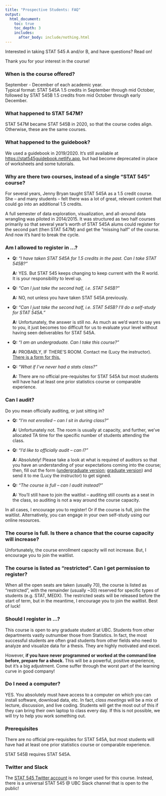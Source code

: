 ```yaml
---
title: "Prospective Students: FAQ"
output:
  html_document:
    toc: true
    toc_depth: 3
    includes:
      after_body: include/nothing.html
---
```


Interested in taking STAT 545 A and/or B, and have questions? Read on!

Thank you for your interest in the course!

### When is the course offered?

September - December of each academic year.\
Typical format: STAT 545A 1.5 credits in September through mid October, followed by STAT 545B 1.5 credits from mid October through early December.

### What happened to STAT 547M?

STAT 547M became STAT 545B in 2020, so that the course codes align. Otherwise, these are the same courses.

### What happened to the guidebook?

We used a guidebook in 2019/2020. It's still available at <https://stat545guidebook.netlify.app>, but had become deprecated in place of worksheets and some tutorials.

### Why are there two courses, instead of a single "STAT 545" course?

For several years, Jenny Bryan taught STAT 545A as a 1.5 credit course. She -- and many students -- felt there was a lot of great, relevant content that could go into an additional 1.5 credits.

A full semester of data exploration, visualization, and all-around data wrangling was piloted in 2014/2015. It was structured as two half courses primarily so that several year's worth of STAT 545A alums could register for the second part (then STAT 547M) and get the "missing half" of the course. And now it's hard to break the cycle.

### Am I allowed to register in ...?

-   **Q:** *"I have taken STAT 545A for 1.5 credits in the past. Can I take STAT 545B?"*

    **A:** YES. But STAT 545 keeps changing to keep current with the R world. It is your responsibility to level up.

-   **Q:** *"Can I just take the second half, i.e. STAT 545B?"*

    **A:** NO, not unless you have taken STAT 545A previously.

-   **Q:** *"Can I just take the second half, i.e. STAT 545B? I'll do a self-study for STAT 545A."*

    **A:** Unfortunately, the answer is still no. As much as we'd want to say yes to you, it just becomes too difficult for us to evaluate your level without having seen deliverables for STAT 545A.

-   **Q:** *"I am an undergraduate. Can I take this course?"*

    **A:** PROBABLY, IF THERE'S ROOM. Contact me (Lucy the instructor). [There is a form for this.](https://www.grad.ubc.ca/forms/enrolment-undergraduate-students-graduate-course)

-   **Q:** *"What if I've never had a stats class?"*

    **A:** There are no official pre-requisites for STAT 545A but most students will have had at least one prior statistics course or comparable experience.

### Can I audit?

Do you mean officially auditing, or just sitting in?

-   **Q:** *"I'm not enrolled -- can I sit in during class?"*

    **A:** Unfortunately not. The room is usually at capacity, and further, we've allocated TA time for the specific number of students attending the class.

-   **Q:** *"I'd like to officially audit -- can I?"*

    **A:** Absolutely! Please take a look at what is required of auditors so that you have an understanding of your expectations coming into the course; then, fill out the form ([undergraduate version](http://students.ubc.ca/enrolment/courses/academic-planning/audit); [graduate version](http://www.grad.ubc.ca/current-students/managing-your-program/audit)) and send it to me (Lucy the instructor) to get signed.

-   **Q:** *"The course is full -- can I audit instead?"*

    **A:** You'll still have to join the waitlist -- auditing still counts as a seat in the class, so auditing is not a way around the course capacity.

In all cases, I encourage you to register! Or if the course is full, join the waitlist. Alternatively, you can engage in your own self-study using our online resources.

### The course is full. Is there a chance that the course capacity will increase?

Unfortunately, the course enrollment capacity will not increase. But, I encourage you to join the waitlist.

### The course is listed as "restricted". Can I get permission to register?

When all the open seats are taken (usually 70), the course is listed as "restricted", with the remainder (usually \~30) reserved for specific types of students (e.g. STAT, MEDX). The restricted seats will be released before the start of term, but in the meantime, I encourage you to join the waitlist. Best of luck!

### Should I register in ...?

This course is open to any graduate student at UBC. Students from other departments vastly outnumber those from Statistics. In fact, the most successful students are often grad students from other fields who need to analyze and visualize data for a thesis. They are highly motivated and excel.

However, **if you have never programmed or worked at the command line before, prepare for a shock.** This will be a powerful, positive experience, but it's a big adjustment. Come suffer through the worst part of the learning curve in good company!

### Do I need a computer?

YES. You absolutely must have access to a computer on which you can install software, download data, etc. In fact, *class meetings* will be a mix of lecture, discussion, and live coding. Students will get the most out of this if they can bring their own laptop to class every day. If this is not possible, we will try to help you work something out.

### Prerequisites

There are no official pre-requisites for STAT 545A, but most students will have had at least one prior statistics course or comparable experience.

STAT 545B requires STAT 545A.

### Twitter and Slack

The [STAT 545 Twitter account](https://twitter.com/STAT545) is no longer used for this course. Instead, there is a universal STAT 545 \@ UBC Slack channel that is open to the public!
